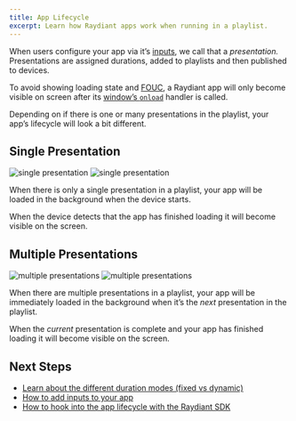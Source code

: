 ```yaml
---
title: App Lifecycle
excerpt: Learn how Raydiant apps work when running in a playlist.
---
```


When users configure your app via it’s [inputs](/docs/core-concepts/inputs), we call that a _presentation._ Presentations are assigned durations, added to playlists and then published to devices.

To avoid showing loading state and [FOUC](https://en.wikipedia.org/wiki/Flash_of_unstyled_content), a Raydiant app will only become visible on screen after its [window’s `onload`](https://developer.mozilla.org/en-US/docs/Web/API/GlobalEventHandlers/onload) handler is called.

Depending on if there is one or many presentations in the playlist, your app’s lifecycle will look a bit different.

## Single Presentation

<div>
  <Zoom className="img-light">
    <img alt="single presentation" className="img-light" src="/docs-static/single-presentation-lifecycle-light.excalidraw.png" style={{ maxWidth: 400 }} />
  </Zoom>
  <Zoom overlayBgColorStart="rgba(0, 0, 0, 0)" overlayBgColorEnd="rgba(0, 0, 0, 0.95)">
    <img alt="single presentation" className="img-dark" src="/docs-static/single-presentation-lifecycle-dark.excalidraw.png" style={{ maxWidth: 400 }} />
  </Zoom>
</div>


When there is only a single presentation in a playlist, your app will be loaded in the background when the device starts.

When the device detects that the app has finished loading it will become visible on the screen.

## Multiple Presentations

<div>
  <Zoom>
    <img alt="multiple presentations" className="img-light" src="/docs-static/multiple-presentations-lifecycle-light.excalidraw.png" />
  </Zoom>
  <Zoom overlayBgColorStart="rgba(0, 0, 0, 0)" overlayBgColorEnd="rgba(0, 0, 0, 0.95)">
    <img alt="multiple presentations" className="img-dark" src="/docs-static/multiple-presentations-lifecycle-dark.excalidraw.png" />
  </Zoom>
</div>

When there are multiple presentations in a playlist, your app will be immediately loaded in the background when it’s the _next_ presentation in the playlist.

When the _current_ presentation is complete and your app has finished loading it will become visible on the screen.

## Next Steps

- [Learn about the different duration modes (fixed vs dynamic)](/docs/core-concepts/duration-mode)
- [How to add inputs to your app](/docs/core-concepts/inputs)
- [How to hook into the app lifecycle with the Raydiant SDK](/docs/raydiant-sdk)
